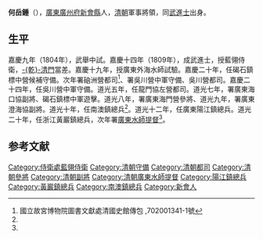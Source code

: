'''何岳鍾'''（{{bd|1772年||？|catIdx=}}），[[廣東|廣東]][[廣州府|廣州府]][[新會縣|新會縣]]人，[[清朝|清朝]]軍事將領，同[[武進士|武進士]]出身。
==生平==
嘉慶九年（1804年），武舉中試。嘉慶十四年（1809年），成武進士，授藍翎侍衛，[[乾清門|-{乾}-清門]]當差。嘉慶十九年，授廣東外海水師試驗。嘉慶二十年，任碣石鎮標中營候補守備。次年署硇洲營都司<ref name="#1">國立故宮博物院圖書文獻處清國史館傳包 ,702001341-1號</ref>、署吳川營中軍守備、吳川營都司。嘉慶二十四年，任吳川營中軍守備。道光五年，任龍門協左營都司。道光七年，署廣東海口協副將、碣石鎮標中軍遊擊。道光八年，署廣東海門營參將、道光九年，署廣東澄海協副將。道光十年，任南澳鎮總兵<ref name="#1"/>。道光十二年，任廣東陽江鎮總兵。道光二十年，任浙江黃巖鎮總兵，次年署[[廣東水師提督|廣東水師提督]]<ref name="#1"/>。

==参考文献==
{{reflist}}
{{清朝人物小作品}}
{{嘉慶十四年己巳恩科武殿試金榜}}
{{DEFAULTSORT:He何}}
[[Category:侍衛處藍翎侍衛|Category:侍衛處藍翎侍衛]]
[[Category:清朝守備|Category:清朝守備]]
[[Category:清朝都司|Category:清朝都司]]
[[Category:清朝參將|Category:清朝參將]]
[[Category:清朝副將|Category:清朝副將]]
[[Category:清朝廣東水師提督|Category:清朝廣東水師提督]]
[[Category:陽江鎮總兵|Category:陽江鎮總兵]]
[[Category:黃巖鎮總兵|Category:黃巖鎮總兵]]
[[Category:南澳鎮總兵|Category:南澳鎮總兵]]
[[Category:新會人|Category:新會人]]